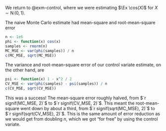 We return to @exm-control, where we were estimating $\Ex \cos(X)$ for $X \sim \operatorname{N}(0,1)$.

The naive Monte Carlo estimate had mean-square and root-mean-square error

```r
n <- 1e6
phi <- function(x) cos(x)
samples <- rnorm(n)
MC_MSE <- var(phi(samples)) / n
c(MC_MSE, sqrt(MC_MSE))
```

The variance and root-mean-square error of our control variate estimate, on the other hand, are

```r
psi <- function(x) 1 - x^2 / 2
CV_MSE <- var(phi(samples) - psi(samples)) / n
c(CV_MSE, sqrt(CV_MSE))
```

This was a success! The mean-square error roughly halved, from $`r signif(MC_MSE, 2)`$ to $`r signif(CV_MSE, 2)`$. This meant the root-mean-square went down by about a third, from $`r signif(sqrt(MC_MSE), 2)`$ to $`r signif(sqrt(CV_MSE), 2)`$. This is the same amount of error reduction as we would get from doubling $n$, which we got "for free" by using the control variate.